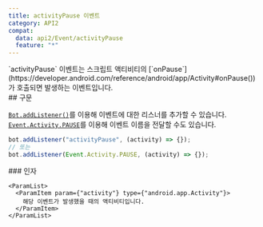 ```yaml
---
title: activityPause 이벤트
category: API2
compat:
  data: api2/Event/activityPause
  feature: "*"
---
```


<Section>
  `activityPause` 이벤트는 스크립트 액티비티의 [`onPause`](https://developer.android.com/reference/android/app/Activity#onPause())가
  호출되면 발생하는 이벤트입니다.
</Section>
<Section>
  ## 구문

  [`Bot.addListener()`](/reference/api2/Object/Bot/addListener)를 이용해 이벤트에 대한 리스너를 추가할 수 있습니다.
  [`Event.Activity.PAUSE`](/reference/api2/Object/Event/Activity/PAUSE)를 이용해 이벤트 이름을 전달할 수도 있습니다.
  ~~~js
  bot.addListener("activityPause", (activity) => {});
  // 또는
  bot.addListener(Event.Activity.PAUSE, (activity) => {});
  ~~~

  <Section>
    ### 인자

    <ParamList>
      <ParamItem param={"activity"} type={"android.app.Activity"}>
        해당 이벤트가 발생했을 때의 액티비티입니다.
      </ParamItem>
    </ParamList>
  </Section>
</Section>